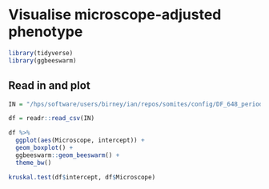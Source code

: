 # Visualise microscope-adjusted phenotype

```r
library(tidyverse)
library(ggbeeswarm)
```

## Read in and plot

```r
IN = "/hps/software/users/birney/ian/repos/somites/config/DF_648_periodNORMALISED.csv"
```

```r
df = readr::read_csv(IN)

df %>% 
  ggplot(aes(Microscope, intercept)) +
  geom_boxplot() +
  ggbeeswarm::geom_beeswarm() +
  theme_bw()

kruskal.test(df$intercept, df$Microscope)
```

